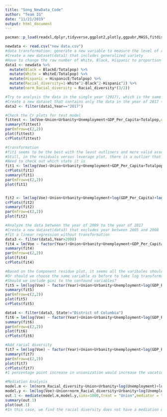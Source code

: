```yaml
---
title: "Song_NewData_Code"
author: "Team IG"
date: "11/21/2019"
output: html_document
---
```

  
```r
pacman::p_load(readxl,dplyr,tidyverse,ggplot2,plotly,ggpubr,MASS,fitdistrplus,mediation,geepack,conf,car,knitr,gclus,scatterplot3d, ppcor,lme4,mediation,quantreg)
```


```r
newdata <- read.csv("new data.csv")
#data transformation: generate a new variable to measure the level of racial diversity
#Create a new dataset(data1) that includes generalized variety
#Have to change the raw number of White, Black, Hispanic to proportion of the whole population.
data1 <- newdata %>% 
  mutate(Black = BlackE/Totalpop) %>% 
  mutate(White = WhiteE/Totalpop) %>% 
  mutate(Hispanic = HispanicE/Totalpop) %>% 
  mutate(Racial_diversity=1-White^2-Black^2-Hispanic^2) %>%
  mutate(norm_Racial_diversity = Racial_diversity*(3/2))
```


```r
#Try to analysis the data in the single year (2017), which is the same year as the old dateset.
#Create a new dataset that contains only the data in the year of 2017 (data2)
data2 <- filter(data1,Year=="2017")

#Check the Cr plots for test model
fittest <- lm(Voe~Union+Urbanity+Unemployment+GDP_Per_Capita+Totalpop,data = data2)
summary(fittest)
par(mfrow=c(2,2))
plot(fittest)
crPlots(fittest)

#transformation
#fit1 seems to be the best with the least outliners and more valid assumptions
#Still, in the residuals versus leverage plot, there is a outlier that could impact the coefficient.
#Need to check out which state it is
fit1 <- lm(log(Voe)~Union+Urbanity+Unemployment+GDP_Per_Capita+Totalpop,data = data2)
crPlots(fit1)
summary(fit1)
par(mfrow=c(2,2))
plot(fit1)


fit2 <- lm(log(Voe)~Union+Urbanity+Unemployment+log(GDP_Per_Capita)+log(Totalpop),data=data2)
crPlots(fit2)
summary(fit2)
par(mfrow=c(2,2))
plot(fit2)
```



```r
#Analyze the data between the year of 2009 to the year of 2017
#Create a new dataset(data3) that excludes year between 2005 and 2008
#fit a linear regression without transformation
data3 <- filter(data1,Year>2008)
fit4 = lm(Voe ~ factor(Year)+Union+Urbanity+Unemployment+GDP_Per_Capita+Totalpop,data = data3)
summary(fit4)
par(mfrow=c(2,2))
plot(fit4)
crPlots(fit4)
```


```r
#Based on the Component residue plot, it seems all the varibales should take log transformation?
#Or should we choose the same variable as before to take log transformation?
#Should we include gini to the confound variables?
fit5 = lm(log(Voe) ~ factor(Year)+Union+Urbanity+Unemployment+log(GDP_Per_Capita)+log(Totalpop),data = data3)
summary(fit5)
par(mfrow=c(2,2))
plot(fit5)
crPlots(fit5)
```

```r
data4 <- filter(data3, State!="District of Columbia")
fit6 = lm(log(Voe) ~ factor(Year)+Union+Urbanity+Unemployment+log(GDP_Per_Capita)+log(Totalpop),data = data4)
summary(fit6)
par(mfrow=c(2,2))
plot(fit6)
crPlots(fit6)
```


```r
#Add racial diversity
fit7 = lm(log(Voe) ~ factor(Year)+Union+Urbanity+Unemployment+log(GDP_Per_Capita)+log(Totalpop)+norm_Racial_diversity,data = data3)
summary(fit7)
par(mfrow=c(2,2))
plot(fit7)
crPlots(fit7)
#1 percentage point increase in unionization would increase the vocational training amount to exp(0.16635) -> 1.16635 -> 17% larger?
```



```r
#Mediation Analysis
model.m <- lm(norm_Racial_diversity~Union+Urbanity+log(Unemployment)+log(GDP_Per_Capita)+log(Totalpop)+factor(Year),data=data3)
model.y <- lm(log(Voe)~Union+norm_Racial_diversity+Urbanity+log(Unemployment)+log(GDP_Per_Capita)+log(Totalpop)+factor(Year),data=data3)
out.1 <- mediate(model.m,model.y,sims=1000,treat = "Union",mediator = "norm_Racial_diversity")
summary(out.1)
plot(out.1)
#In this case, we find the racial diversity does not have a mediation effect.
```

